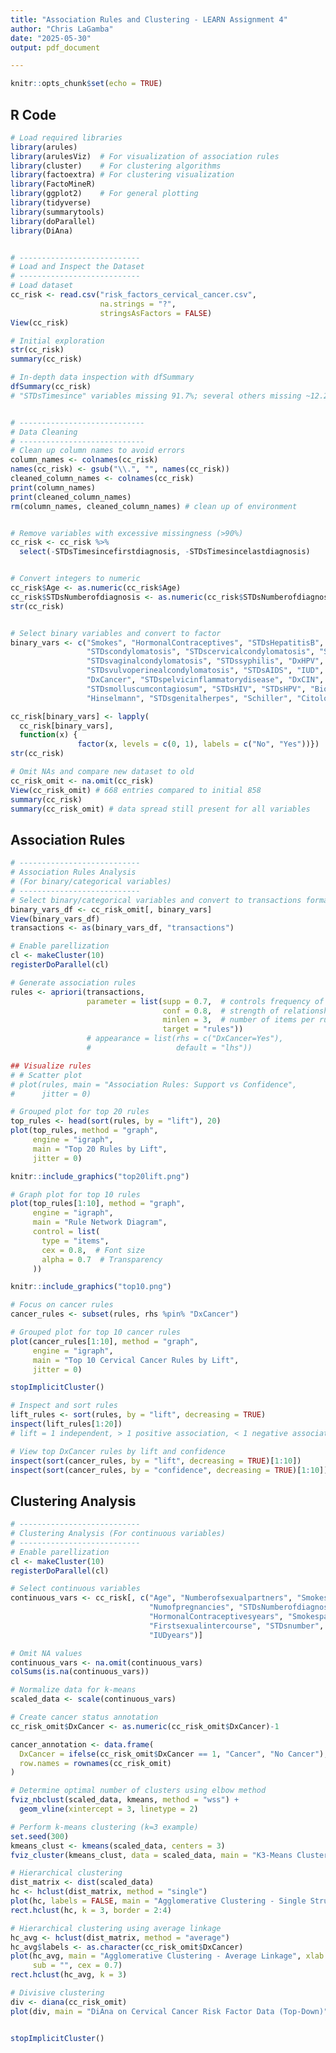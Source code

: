 ```yaml
---
title: "Association Rules and Clustering - LEARN Assignment 4"
author: "Chris LaGamba"
date: "2025-05-30"
output: pdf_document

---
```


```r
knitr::opts_chunk$set(echo = TRUE)
```

## R Code

```r
# Load required libraries
library(arules)
library(arulesViz)  # For visualization of association rules
library(cluster)    # For clustering algorithms
library(factoextra) # For clustering visualization
library(FactoMineR)
library(ggplot2)    # For general plotting
library(tidyverse)
library(summarytools)
library(doParallel)
library(DiAna)


# ---------------------------
# Load and Inspect the Dataset
# ---------------------------
# Load dataset
cc_risk <- read.csv("risk_factors_cervical_cancer.csv",
                    na.strings = "?",
                    stringsAsFactors = FALSE)
View(cc_risk)

# Initial exploration
str(cc_risk)
summary(cc_risk)

# In-depth data inspection with dfSummary
dfSummary(cc_risk)
# "STDsTimesince" variables missing 91.7%; several others missing ~12.2-13.6%


# ----------------------------
# Data Cleaning
# ----------------------------
# Clean up column names to avoid errors
column_names <- colnames(cc_risk)
names(cc_risk) <- gsub("\\.", "", names(cc_risk))
cleaned_column_names <- colnames(cc_risk)
print(column_names)
print(cleaned_column_names)
rm(column_names, cleaned_column_names) # clean up of environment


# Remove variables with excessive missingness (>90%)
cc_risk <- cc_risk %>%
  select(-STDsTimesincefirstdiagnosis, -STDsTimesincelastdiagnosis)


# Convert integers to numeric
cc_risk$Age <- as.numeric(cc_risk$Age)
cc_risk$STDsNumberofdiagnosis <- as.numeric(cc_risk$STDsNumberofdiagnosis)
str(cc_risk)


# Select binary variables and convert to factor
binary_vars <- c("Smokes", "HormonalContraceptives", "STDsHepatitisB",
                 "STDscondylomatosis", "STDscervicalcondylomatosis", "STDs",
                 "STDsvaginalcondylomatosis", "STDssyphilis", "DxHPV",
                 "STDsvulvoperinealcondylomatosis", "STDsAIDS", "IUD",
                 "DxCancer", "STDspelvicinflammatorydisease", "DxCIN", "Dx",
                 "STDsmolluscumcontagiosum", "STDsHIV", "STDsHPV", "Biopsy",
                 "Hinselmann", "STDsgenitalherpes", "Schiller", "Citology")

cc_risk[binary_vars] <- lapply(
  cc_risk[binary_vars],
  function(x) {
               factor(x, levels = c(0, 1), labels = c("No", "Yes"))})
str(cc_risk)

# Omit NAs and compare new dataset to old
cc_risk_omit <- na.omit(cc_risk)
View(cc_risk_omit) # 668 entries compared to initial 858
summary(cc_risk)
summary(cc_risk_omit) # data spread still present for all variables
```

## Association Rules

```r
# ---------------------------
# Association Rules Analysis
# (For binary/categorical variables)
# ---------------------------
# Select binary/categorical variables and convert to transactions format
binary_vars_df <- cc_risk_omit[, binary_vars]
View(binary_vars_df)
transactions <- as(binary_vars_df, "transactions")

# Enable parellization
cl <- makeCluster(10)
registerDoParallel(cl)

# Generate association rules
rules <- apriori(transactions,
                 parameter = list(supp = 0.7,  # controls frequency of patterns
                                  conf = 0.8,  # strength of relationships
                                  minlen = 3,  # number of items per rule
                                  target = "rules"))
                 # appearance = list(rhs = c("DxCancer=Yes"),
                 #                   default = "lhs"))

## Visualize rules
# # Scatter plot
# plot(rules, main = "Association Rules: Support vs Confidence",
#      jitter = 0)

# Grouped plot for top 20 rules
top_rules <- head(sort(rules, by = "lift"), 20)
plot(top_rules, method = "graph",
     engine = "igraph",
     main = "Top 20 Rules by Lift",
     jitter = 0)
```

```r
knitr::include_graphics("top20lift.png")
```

```r
# Graph plot for top 10 rules
plot(top_rules[1:10], method = "graph", 
     engine = "igraph",
     main = "Rule Network Diagram",
     control = list(
       type = "items",
       cex = 0.8,  # Font size
       alpha = 0.7  # Transparency
     ))
```

```r
knitr::include_graphics("top10.png")
```

```r
# Focus on cancer rules
cancer_rules <- subset(rules, rhs %pin% "DxCancer")

# Grouped plot for top 10 cancer rules
plot(cancer_rules[1:10], method = "graph",
     engine = "igraph",
     main = "Top 10 Cervical Cancer Rules by Lift",
     jitter = 0)

stopImplicitCluster()
```


```r
# Inspect and sort rules
lift_rules <- sort(rules, by = "lift", decreasing = TRUE)
inspect(lift_rules[1:20])
# lift = 1 independent, > 1 positive association, < 1 negative association

# View top DxCancer rules by lift and confidence
inspect(sort(cancer_rules, by = "lift", decreasing = TRUE)[1:10])
inspect(sort(cancer_rules, by = "confidence", decreasing = TRUE)[1:10])
```

## Clustering Analysis

```r
# ---------------------------
# Clustering Analysis (For continuous variables)
# ---------------------------
# Enable parellization
cl <- makeCluster(10)
registerDoParallel(cl)

# Select continuous variables
continuous_vars <- cc_risk[, c("Age", "Numberofsexualpartners", "Smokesyears",
                               "Numofpregnancies", "STDsNumberofdiagnosis",
                               "HormonalContraceptivesyears", "Smokespacksyear",
                               "Firstsexualintercourse", "STDsnumber",
                               "IUDyears")]

# Omit NA values
continuous_vars <- na.omit(continuous_vars)
colSums(is.na(continuous_vars))

# Normalize data for k-means
scaled_data <- scale(continuous_vars)

# Create cancer status annotation
cc_risk_omit$DxCancer <- as.numeric(cc_risk_omit$DxCancer)-1

cancer_annotation <- data.frame(
  DxCancer = ifelse(cc_risk_omit$DxCancer == 1, "Cancer", "No Cancer"),
  row.names = rownames(cc_risk_omit)
)

# Determine optimal number of clusters using elbow method
fviz_nbclust(scaled_data, kmeans, method = "wss") +
  geom_vline(xintercept = 3, linetype = 2)

# Perform k-means clustering (k=3 example)
set.seed(300)
kmeans_clust <- kmeans(scaled_data, centers = 3)
fviz_cluster(kmeans_clust, data = scaled_data, main = "K3-Means Clustering")

# Hierarchical clustering
dist_matrix <- dist(scaled_data)
hc <- hclust(dist_matrix, method = "single")
plot(hc, labels = FALSE, main = "Agglomerative Clustering - Single Structure")
rect.hclust(hc, k = 3, border = 2:4)

# Hierarchical clustering using average linkage
hc_avg <- hclust(dist_matrix, method = "average")
hc_avg$labels <- as.character(cc_risk_omit$DxCancer)
plot(hc_avg, main = "Agglomerative Clustering - Average Linkage", xlab = "",
     sub = "", cex = 0.7)
rect.hclust(hc_avg, k = 3)

# Divisive clustering
div <- diana(cc_risk_omit)
plot(div, main = "DiAna on Cervical Cancer Risk Factor Data (Top-Down)")


stopImplicitCluster()
```
